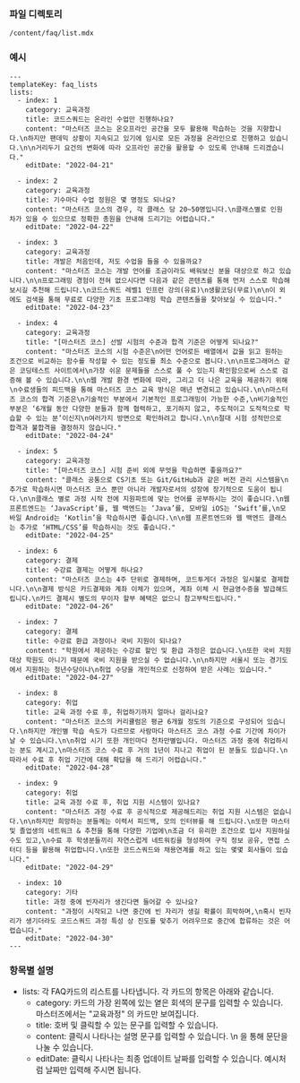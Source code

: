 <!-- Custom-MDX-Documentation.mdx -->

### 파일 디렉토리

`/content/faq/list.mdx`

### 예시

```
---
templateKey: faq_lists
lists:
  - index: 1
    category: 교육과정
    title: 코드스쿼드는 온라인 수업만 진행하나요?
    content: "마스터즈 코스는 온오프라인 공간을 모두 활용해 학습하는 것을 지향합니다.\n하지만 팬데믹 상황이 지속되고 있기에 임시로 모든 과정을 온라인으로 진행하고 있습니다.\n\n거리두기 요건의 변화에 따라 오프라인 공간을 활용할 수 있도록 안내해 드리겠습니다."
    editDate: "2022-04-21"

  - index: 2
    category: 교육과정
    title: 기수마다 수업 정원은 몇 명정도 되나요?
    content: "마스터즈 코스의 경우, 각 클래스 당 20~50명입니다.\n클래스별로 인원 차가 있을 수 있으므로 정확한 총원을 안내해 드리기는 어렵습니다."
    editDate: "2022-04-22"

  - index: 3
    category: 교육과정
    title: 개발은 처음인데, 저도 수업을 들을 수 있을까요?
    content: "마스터즈 코스는 개발 언어를 조금이라도 배워보신 분을 대상으로 하고 있습니다.\n\n프로그래밍 경험이 전혀 없으시다면 다음과 같은 콘텐츠를 통해 먼저 스스로 학습해보시길 추천해 드립니다.\n코드스쿼드 레벨1 인프런 강의(유료)\n생활코딩(무료)\n\n이 외에도 검색을 통해 무료로 다양한 기초 프로그래밍 학습 콘텐츠들을 찾아보실 수 있습니다."
    editDate: "2022-04-23"

  - index: 4
    category: 교육과정
    title: "[마스터즈 코스] 선발 시험의 수준과 합격 기준은 어떻게 되나요?"
    content: "마스터즈 코스의 시험 수준은\n어떤 언어로든 배열에서 값을 읽고 원하는 조건으로 비교하는 함수를 작성할 수 있는 정도를 최소 수준으로 봅니다.\n\n프로그래머스 같은 코딩테스트 사이트에서\n가장 쉬운 문제들을 스스로 풀 수 있는지 확인함으로써 스스로 검증해 볼 수 있습니다.\n\n웹 개발 환경 변화에 따라, 그리고 더 나은 교육을 제공하기 위해\n수료생들의 피드백을 통해 마스터즈 코스 교육 방식은 매년 변경되고 있습니다.\n\n마스터즈 코스의 합격 기준은\n기술적인 부분에서 기본적인 프로그래밍이 가능한 수준,\n비기술적인 부분은 ‘6개월 동안 다양한 분들과 함께 협력하고, 포기하지 않고, 주도적이고 도적적으로 학습할 수 있는 분’이신지\n여러가지 방면으로 확인하려고 합니다.\n\n절대 시험 성적만으로 합격과 불합격을 결정하지 않습니다."
    editDate: "2022-04-24"

  - index: 5
    category: 교육과정
    title: "[마스터즈 코스] 시험 준비 외에 무엇을 학습하면 좋을까요?"
    content: "클래스 공통으로 CS기초 또는 Git/GitHub과 같은 버전 관리 시스템을\n추가로 학습하시면 마스터즈 코스 뿐만 아니라 개발자로서의 성장에 장기적으로 도움이 됩니다.\n\n클래스 별로 과정 시작 전에 지원파트에 맞는 언어를 공부하시는 것이 좋습니다.\n웹 프론트엔드는 ‘JavaScript’를, 웹 백엔드는 ‘Java’를, 모바일 iOS는 ‘Swift’를,\n모바일 Android는 ‘Kotlin’을 학습하시면 좋습니다.\n\n웹 프론트엔드와 웹 백엔드 클래스는 추가로 ‘HTML/CSS’를 학습하시는 것도 좋습니다."
    editDate: "2022-04-25"

  - index: 6
    category: 결제
    title: 수강료 결제는 어떻게 하나요?
    content: "마스터즈 코스는 4주 단위로 결제하며, 코드투게더 과정은 일시불로 결제합니다.\n\n결제 방식은 카드결제와 계좌 이체가 있으며, 계좌 이체 시 현금영수증을 발급해드립니다.\n카드 결제시 별도의 무이자 할부 혜택은 없으니 참고부탁드립니다."
    editDate: "2022-04-26"

  - index: 7
    category: 결제
    title: 수강료 환급 과정이나 국비 지원이 되나요?
    content: "학원에서 제공하는 수강료 할인 및 환급 과정은 없습니다.\n또한 국비 지원 대상 학원도 아니기 때문에 국비 지원을 받으실 수 없습니다.\n\n하지만 서울시 또는 경기도에서 지원하는 청년수당이나\n취업 수당을 개인적으로 신청하여 받은 사례는 있습니다."
    editDate: "2022-04-27"

  - index: 8
    category: 취업
    title: 교육 과정 수료 후, 취업하기까지 얼마나 걸리나요?
    content: "마스터즈 코스의 커리큘럼은 평균 6개월 정도의 기준으로 구성되어 있습니다.\n하지만 개인별 학습 속도가 다르므로 사람마다 마스터즈 코스 과정 수료 기간에 차이가 날 수 있습니다.\n\n취업 시기 또한 개인마다 천차만별입니다. 마스터즈 과정 중에 취업하시는 분도 계시고,\n마스터즈 코스 수료 후 거의 1년이 지나고 취업이 된 분들도 있습니다.\n따라서 수료 후 취업 기간에 대해 확답을 해 드리기 어렵습니다."
    editDate: "2022-04-28"

  - index: 9
    category: 취업
    title: 교육 과정 수료 후, 취업 지원 시스템이 있나요?
    content: "마스터즈 과정 수료 후 공식적으로 제공해드리는 취업 지원 시스템은 없습니다.\n\n하지만 희망하는 분들께는 이력서 피드백, 모의 인터뷰를 해 드립니다.\n또한 마스터 및 졸업생의 네트워크 & 추천을 통해 다양한 기업에\n조금 더 유리한 조건으로 입사 지원하실 수도 있고,\n수료 후 학생분들끼리 자연스럽게 네트워킹을 형성하여 구직 정보 공유, 면접 스터디 등을 활용해 취업합니다.\n또한 코드스쿼드와 채용연계를 하고 있는 몇몇 회사들이 있습니다."
    editDate: "2022-04-29"

  - index: 10
    category: 기타
    title: 과정 중에 빈자리가 생긴다면 들어갈 수 있나요?
    content: "과정이 시작되고 나면 중간에 빈 자리가 생길 확률이 희박하며,\n혹시 빈자리가 생기더라도 코드스쿼드 과정 특성 상 진도를 맞추기 어려우므로 중간에 합류하는 것은 어렵습니다."
    editDate: "2022-04-30"
---
```

### 항목별 설명

- lists: 각 FAQ카드의 리스트를 나타냅니다. 각 카드의 항목은 아래와 같습니다.
  - category: 카드의 가장 왼쪽에 있는 옅은 회색의 문구를 입력할 수 있습니다. 마스터즈에서는 "교육과정" 의 카드만 보여집니다.
  - title: 호버 및 클릭할 수 있는 문구를 입력할 수 있습니다.
  - content: 클릭시 나타나는 설명 문구를 입력할 수 있습니다. \n 을 통해 문단을 나눌 수 있습니다.
  - editDate: 클릭시 나타나는 최종 업데이트 날짜를 입력할 수 있습니다. 예시처럼 날짜만 입력해 주시면 됩니다.
